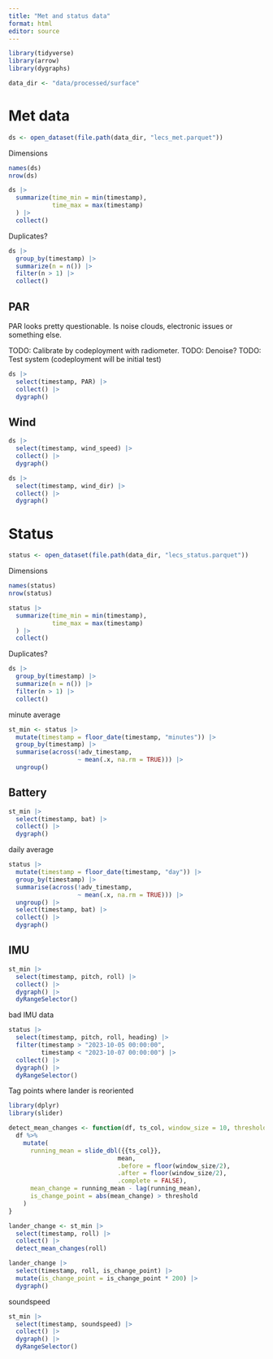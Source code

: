 ```yaml
---
title: "Met and status data"
format: html
editor: source
---
```


```r
library(tidyverse)
library(arrow)
library(dygraphs)

data_dir <- "data/processed/surface"
```

# Met data

```r
ds <- open_dataset(file.path(data_dir, "lecs_met.parquet"))
```

Dimensions

```r
names(ds)
nrow(ds)
```

```r
ds |> 
  summarize(time_min = min(timestamp), 
            time_max = max(timestamp) 
  ) |> 
  collect()
```

Duplicates?

```r
ds |> 
  group_by(timestamp) |> 
  summarize(n = n()) |> 
  filter(n > 1) |> 
  collect()
```

## PAR

PAR looks pretty questionable. 
Is noise clouds, electronic issues or something else.

TODO: Calibrate by codeployment with radiometer.
TODO: Denoise?
TODO: Test system (codeployment will be initial test)

```r
ds |> 
  select(timestamp, PAR) |> 
  collect() |> 
  dygraph()
```
## Wind

```r
ds |> 
  select(timestamp, wind_speed) |> 
  collect() |> 
  dygraph()
```


```r
ds |> 
  select(timestamp, wind_dir) |> 
  collect() |> 
  dygraph()
```

# Status

```r
status <- open_dataset(file.path(data_dir, "lecs_status.parquet"))
```

Dimensions

```r
names(status)
nrow(status)
```

```r
status |> 
  summarize(time_min = min(timestamp), 
            time_max = max(timestamp) 
  ) |> 
  collect()
```

Duplicates?

```r
ds |> 
  group_by(timestamp) |> 
  summarize(n = n()) |> 
  filter(n > 1) |> 
  collect()
```

minute average

```r
st_min <- status |> 
  mutate(timestamp = floor_date(timestamp, "minutes")) |> 
  group_by(timestamp) |> 
  summarise(across(!adv_timestamp,
                   ~ mean(.x, na.rm = TRUE))) |> 
  ungroup()
```

## Battery    

```r
st_min |> 
  select(timestamp, bat) |> 
  collect() |> 
  dygraph()
```

daily average

```r
status |> 
  mutate(timestamp = floor_date(timestamp, "day")) |> 
  group_by(timestamp) |> 
  summarise(across(!adv_timestamp,
                   ~ mean(.x, na.rm = TRUE))) |> 
  ungroup() |> 
  select(timestamp, bat) |> 
  collect() |> 
  dygraph()
```

## IMU

```r
st_min |> 
  select(timestamp, pitch, roll) |> 
  collect() |> 
  dygraph() |> 
  dyRangeSelector()
```

bad IMU data

```r
status |> 
  select(timestamp, pitch, roll, heading) |> 
  filter(timestamp > "2023-10-05 00:00:00",
         timestamp < "2023-10-07 00:00:00") |> 
  collect() |> 
  dygraph() |> 
  dyRangeSelector()
```

Tag points where lander is reoriented

```r
library(dplyr)
library(slider)

detect_mean_changes <- function(df, ts_col, window_size = 10, threshold = 2) {
  df %>%
    mutate(
      running_mean = slide_dbl({{ts_col}}, 
                              mean,
                              .before = floor(window_size/2),
                              .after = floor(window_size/2),
                              .complete = FALSE),
      mean_change = running_mean - lag(running_mean),
      is_change_point = abs(mean_change) > threshold
    )
}

lander_change <- st_min |> 
  select(timestamp, roll) |> 
  collect() |> 
  detect_mean_changes(roll)
```

```r
lander_change |> 
  select(timestamp, roll, is_change_point) |> 
  mutate(is_change_point = is_change_point * 200) |> 
  dygraph()
```

soundspeed

```r
st_min |> 
  select(timestamp, soundspeed) |> 
  collect() |> 
  dygraph() |> 
  dyRangeSelector()
```

